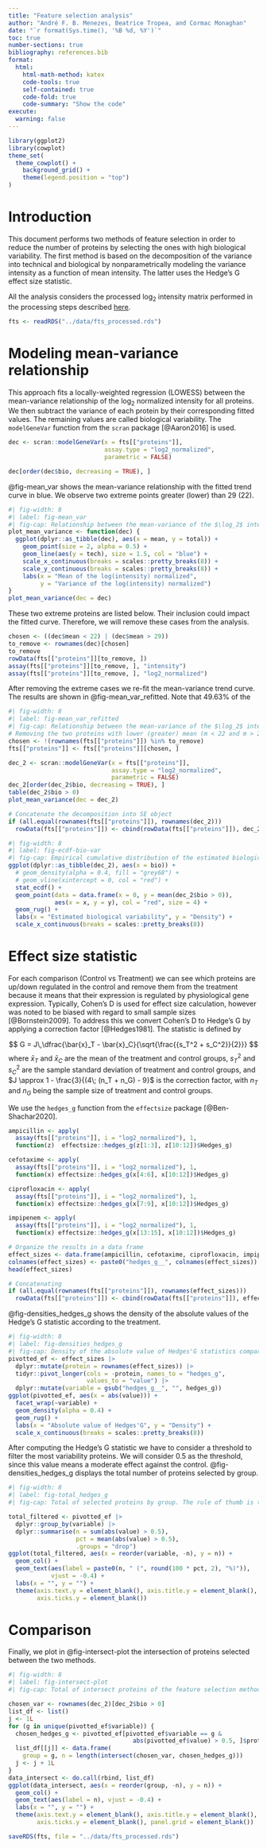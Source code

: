 ```yaml
---
title: "Feature selection analysis"
author: "André F. B. Menezes, Beatrice Tropea, and Cormac Monaghan"
date: "`r format(Sys.time(), '%B %d, %Y')`"
toc: true
number-sections: true
bibliography: references.bib
format:
  html:
    html-math-method: katex
    code-tools: true
    self-contained: true
    code-fold: true
    code-summary: "Show the code"
execute:
  warning: false
---
```


```r
library(ggplot2)
library(cowplot)
theme_set(
  theme_cowplot() +
    background_grid() +
    theme(legend.position = "top")
)
```


# Introduction {#sec-intro}

This document performs two methods of feature selection in order to reduce the
number of proteins by selecting the ones with high biological variability.
The first method is based on the decomposition of the variance into technical and
biological by nonparametrically modeling the variance intensity as a function of
mean intensity. The latter uses the Hedge's G effect size statistic.

All the analysis considers the processed $\log_2$ intensity matrix performed
in the processing steps described [here](processing/processing_steps.html).

```r
fts <- readRDS("../data/fts_processed.rds")
```


# Modeling mean-variance relationship {#sec-mean_variance}

This approach fits a locally-weighted regression (LOWESS) between the
mean-variance relationship of the $\log_2$ normalized intensity for all
proteins. We then subtract the variance of each protein by their corresponding
fitted values. The remaining values are called biological variability.
The `modelGeneVar` function from the `scran` package [@Aaron2016] is used.


```r
dec <- scran::modelGeneVar(x = fts[["proteins"]],
                           assay.type = "log2_normalized",
                           parametric = FALSE)

dec[order(dec$bio, decreasing = TRUE), ]
```

@fig-mean_var shows the mean-variance relationship with the fitted trend curve 
in blue. We observe two extreme points greater (lower) than 29 (22).

```r
#| fig-width: 8
#| label: fig-mean_var
#| fig-cap: Relationship between the mean-variance of the $\log_2$ intensity. Each point is a protein and the blue curve is the fitted model.
plot_mean_variance <- function(dec) {
  ggplot(dplyr::as_tibble(dec), aes(x = mean, y = total)) +
    geom_point(size = 2, alpha = 0.5) +
    geom_line(aes(y = tech), size = 1.5, col = "blue") +
    scale_x_continuous(breaks = scales::pretty_breaks(8)) +
    scale_y_continuous(breaks = scales::pretty_breaks(8)) +
    labs(x = "Mean of the log(intensity) normalized",
         y = "Variance of the log(intensity) normalized")
}
plot_mean_variance(dec = dec)
```

These two extreme proteins are listed below. Their inclusion could impact 
the fitted curve. Therefore, we will remove these cases from the analysis.

```r
chosen <- ((dec$mean < 22) | (dec$mean > 29))
to_remove <- rownames(dec)[chosen]
to_remove
rowData(fts[["proteins"]][to_remove, ])
assay(fts[["proteins"]][to_remove, ], "intensity")
assay(fts[["proteins"]][to_remove, ], "log2_normalized")
```

After removing the extreme cases we re-fit the mean-variance trend curve.
The results are shown in @fig-mean_var_refitted. 
Note that 49.63% of the 

```r
#| fig-width: 8
#| label: fig-mean_var_refitted
#| fig-cap: Relationship between the mean-variance of the $\log_2$ intensity after removing some proteins. Each point is a protein and the blue curve is the fitted model.
# Removing the two proteins with lower (greater) mean (m < 22 and m > 29) 
chosen <- !(rownames(fts[["proteins"]]) %in% to_remove)
fts[["proteins"]] <- fts[["proteins"]][chosen, ]

dec_2 <- scran::modelGeneVar(x = fts[["proteins"]],
                             assay.type = "log2_normalized",
                             parametric = FALSE)
dec_2[order(dec_2$bio, decreasing = TRUE), ]
table(dec_2$bio > 0)
plot_mean_variance(dec = dec_2)

# Concatenate the decomposition into SE object
if (all.equal(rownames(fts[["proteins"]]), rownames(dec_2)))
  rowData(fts[["proteins"]]) <- cbind(rowData(fts[["proteins"]]), dec_2)
```

```r
#| fig-width: 8
#| label: fig-ecdf-bio-var
#| fig-cap: Empirical cumulative distribution of the estimated biological variability.
ggplot(dplyr::as_tibble(dec_2), aes(x = bio)) +
  # geom_density(alpha = 0.4, fill = "grey68") +
  # geom_vline(xintercept = 0, col = "red") +
  stat_ecdf() +
  geom_point(data = data.frame(x = 0, y = mean(dec_2$bio > 0)),
             aes(x = x, y = y), col = "red", size = 4) +
  geom_rug() +
  labs(x = "Estimated biological variability", y = "Density") +
  scale_x_continuous(breaks = scales::pretty_breaks(8))
```


# Effect size statistic {#sec-effect_size}

For each comparison (Control vs Treatment) we can see which proteins are
up/down regulated in the control and remove them from the treatment because
it means that their expression is regulated by physiological gene expression.
Typically, Cohen's D is used for effect size calculation, however was noted to
be biased with regard to small sample sizes [@Bornstein2009]. To address this
we convert Cohen's D to Hedge's G by applying a correction factor [@Hedges1981]. 
The statistic is defined by

$$ 
G = J\,\dfrac{\bar{x}_T - \bar{x}_C}{\sqrt{\frac{{s_T^2 + s_C^2}}{2}}}
$$
where $\bar{x}_T$ and $\bar{x}_C$ are the mean of the treatment and
control groups, $s_T^2$ and $s_C^2$ are the sample standard deviation of
treatment and control groups, and $J \approx 1 - \frac{3}{(4\; (n_T + n_G) - 9}$
is the correction factor,
with $n_T$ and $n_G$ being the sample size of treatment and control groups.

We use the `hedges_g` function from the `effectsize` package
[@Ben-Shachar2020].


```r
ampicillin <- apply(
  assay(fts[["proteins"]], i = "log2_normalized"), 1,
  function(z)  effectsize::hedges_g(z[1:3], z[10:12])$Hedges_g)

cefotaxime <- apply(
  assay(fts[["proteins"]], i = "log2_normalized"), 1,
  function(x) effectsize::hedges_g(x[4:6], x[10:12])$Hedges_g)

ciprofloxacin <- apply(
  assay(fts[["proteins"]], i = "log2_normalized"), 1,
  function(x) effectsize::hedges_g(x[7:9], x[10:12])$Hedges_g)

impipenem <- apply(
  assay(fts[["proteins"]], i = "log2_normalized"), 1,
  function(x) effectsize::hedges_g(x[13:15], x[10:12])$Hedges_g)

# Organize the results in a data frame
effect_sizes <- data.frame(ampicillin, cefotaxime, ciprofloxacin, impipenem)
colnames(effect_sizes) <- paste0("hedges_g__", colnames(effect_sizes))
head(effect_sizes)

# Concatenating
if (all.equal(rownames(fts[["proteins"]]), rownames(effect_sizes)))
  rowData(fts[["proteins"]]) <- cbind(rowData(fts[["proteins"]]), effect_sizes)
```

@fig-densities_hedges_g shows the density of the absolute values of the Hedge's G
statistic according to the treatment. 

```r
#| fig-width: 8
#| label: fig-densities_hedges_g
#| fig-cap: Density of the absolute value of Hedges'G statistics compared with the control for each protein and according to the treatment.
pivotted_ef <- effect_sizes |>
  dplyr::mutate(protein = rownames(effect_sizes)) |> 
  tidyr::pivot_longer(cols = -protein, names_to = "hedges_g",
                      values_to = "value") |> 
  dplyr::mutate(variable = gsub("hedges_g__", "", hedges_g))
ggplot(pivotted_ef, aes(x = abs(value))) +
  facet_wrap(~variable) +
  geom_density(alpha = 0.4) +
  geom_rug() +
  labs(x = "Absolute value of Hedges'G", y = "Density") +
  scale_x_continuous(breaks = scales::pretty_breaks(8))
```

After computing the Hedge's G statistic we have to consider a threshold to
filter the most variability proteins. We will consider 0.5 as the threshold,
since this value means a moderate effect against the control.
@fig-densities_hedges_g displays the total number of proteins selected by group.

```r
#| fig-width: 8
#| label: fig-total_hedges_g
#| fig-cap: Total of selected proteins by group. The rule of thumb is the absolute value of Hedges greater than 0.5. 

total_filtered <- pivotted_ef |>
  dplyr::group_by(variable) |> 
  dplyr::summarise(n = sum(abs(value) > 0.5),
                   pct = mean(abs(value) > 0.5),
                   .groups = "drop")
ggplot(total_filtered, aes(x = reorder(variable, -n), y = n)) +
  geom_col() +
  geom_text(aes(label = paste0(n, " (", round(100 * pct, 2), "%)")),
            vjust = -0.4) +
  labs(x = "", y = "") +
  theme(axis.text.y = element_blank(), axis.title.y = element_blank(),
        axis.ticks.y = element_blank())
```



# Comparison {#sec-comparison}

Finally, we plot in @fig-intersect-plot the intersection of proteins selected
between the two methods.

```r
#| fig-width: 8
#| label: fig-intersect-plot
#| fig-cap: Total of intersect proteins of the feature selection method by group.

chosen_var <- rownames(dec_2)[dec_2$bio > 0]
list_df <- list()
j <- 1L
for (g in unique(pivotted_ef$variable)) {
  chosen_hedges_g <- pivotted_ef[pivotted_ef$variable == g &
                                   abs(pivotted_ef$value) > 0.5, ]$protein
  list_df[[j]] <- data.frame(
    group = g, n = length(intersect(chosen_var, chosen_hedges_g)))
  j <- j + 1L
}
data_intersect <- do.call(rbind, list_df)
ggplot(data_intersect, aes(x = reorder(group, -n), y = n)) +
  geom_col() +
  geom_text(aes(label = n), vjust = -0.4) +
  labs(x = "", y = "") +
  theme(axis.text.y = element_blank(), axis.title.y = element_blank(),
        axis.ticks.y = element_blank(), panel.grid = element_blank())
```


```r
saveRDS(fts, file = "../data/fts_processed.rds")
```


